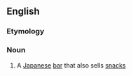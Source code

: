 ==English==
===Etymology===
{{etyl|ja}}

===Noun===
{{en-noun}}
{{ja-noun|r|hira=いざかや}}

# {{ja-def|居酒屋}} A [[Japanese]] [[bar]] that also sells [[snack]]s

{{wikipedia}}